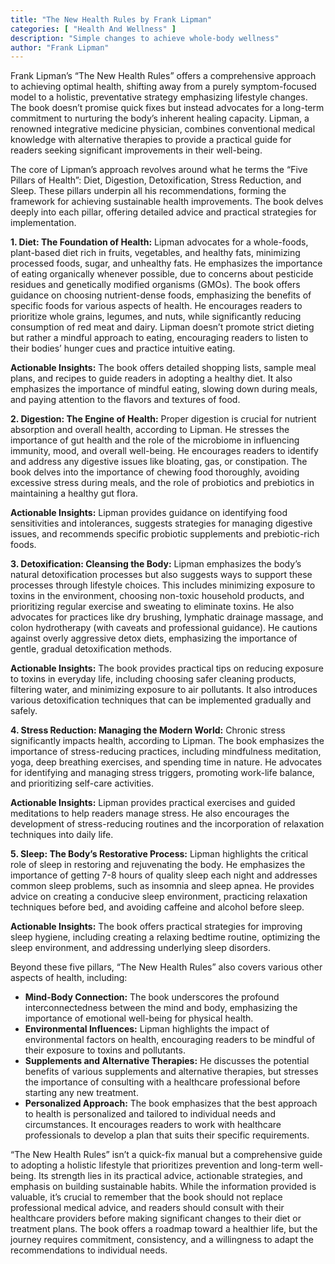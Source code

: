 ```yaml
---
title: "The New Health Rules by Frank Lipman"
categories: [ "Health And Wellness" ]
description: "Simple changes to achieve whole-body wellness"
author: "Frank Lipman"
---
```

Frank Lipman's "The New Health Rules" offers a comprehensive approach to achieving optimal health, shifting away from a purely symptom-focused model to a holistic, preventative strategy emphasizing lifestyle changes.  The book doesn't promise quick fixes but instead advocates for a long-term commitment to nurturing the body's inherent healing capacity. Lipman, a renowned integrative medicine physician, combines conventional medical knowledge with alternative therapies to provide a practical guide for readers seeking significant improvements in their well-being.

The core of Lipman's approach revolves around what he terms the "Five Pillars of Health": Diet, Digestion, Detoxification, Stress Reduction, and Sleep.  These pillars underpin all his recommendations, forming the framework for achieving sustainable health improvements.  The book delves deeply into each pillar, offering detailed advice and practical strategies for implementation.

**1. Diet: The Foundation of Health:** Lipman advocates for a whole-foods, plant-based diet rich in fruits, vegetables, and healthy fats, minimizing processed foods, sugar, and unhealthy fats. He emphasizes the importance of eating organically whenever possible, due to concerns about pesticide residues and genetically modified organisms (GMOs). The book offers guidance on choosing nutrient-dense foods, emphasizing the benefits of specific foods for various aspects of health.  He encourages readers to prioritize whole grains, legumes, and nuts, while significantly reducing consumption of red meat and dairy.  Lipman doesn't promote strict dieting but rather a mindful approach to eating, encouraging readers to listen to their bodies' hunger cues and practice intuitive eating.

**Actionable Insights:**  The book offers detailed shopping lists, sample meal plans, and recipes to guide readers in adopting a healthy diet. It also emphasizes the importance of mindful eating, slowing down during meals, and paying attention to the flavors and textures of food.

**2. Digestion: The Engine of Health:**  Proper digestion is crucial for nutrient absorption and overall health, according to Lipman. He stresses the importance of gut health and the role of the microbiome in influencing immunity, mood, and overall well-being. He encourages readers to identify and address any digestive issues like bloating, gas, or constipation. The book delves into the importance of chewing food thoroughly, avoiding excessive stress during meals, and the role of probiotics and prebiotics in maintaining a healthy gut flora.

**Actionable Insights:** Lipman provides guidance on identifying food sensitivities and intolerances, suggests strategies for managing digestive issues, and recommends specific probiotic supplements and prebiotic-rich foods.

**3. Detoxification: Cleansing the Body:** Lipman emphasizes the body's natural detoxification processes but also suggests ways to support these processes through lifestyle choices. This includes minimizing exposure to toxins in the environment, choosing non-toxic household products, and prioritizing regular exercise and sweating to eliminate toxins. He also advocates for practices like dry brushing, lymphatic drainage massage, and colon hydrotherapy (with caveats and professional guidance). He cautions against overly aggressive detox diets, emphasizing the importance of gentle, gradual detoxification methods.

**Actionable Insights:**  The book provides practical tips on reducing exposure to toxins in everyday life, including choosing safer cleaning products, filtering water, and minimizing exposure to air pollutants. It also introduces various detoxification techniques that can be implemented gradually and safely.


**4. Stress Reduction: Managing the Modern World:** Chronic stress significantly impacts health, according to Lipman. The book emphasizes the importance of stress-reducing practices, including mindfulness meditation, yoga, deep breathing exercises, and spending time in nature.  He advocates for identifying and managing stress triggers, promoting work-life balance, and prioritizing self-care activities.

**Actionable Insights:** Lipman provides practical exercises and guided meditations to help readers manage stress.  He also encourages the development of stress-reducing routines and the incorporation of relaxation techniques into daily life.


**5. Sleep: The Body's Restorative Process:**  Lipman highlights the critical role of sleep in restoring and rejuvenating the body.  He emphasizes the importance of getting 7-8 hours of quality sleep each night and addresses common sleep problems, such as insomnia and sleep apnea.  He provides advice on creating a conducive sleep environment, practicing relaxation techniques before bed, and avoiding caffeine and alcohol before sleep.

**Actionable Insights:** The book offers practical strategies for improving sleep hygiene, including creating a relaxing bedtime routine, optimizing the sleep environment, and addressing underlying sleep disorders.


Beyond these five pillars, "The New Health Rules" also covers various other aspects of health, including:

* **Mind-Body Connection:** The book underscores the profound interconnectedness between the mind and body, emphasizing the importance of emotional well-being for physical health.
* **Environmental Influences:**  Lipman highlights the impact of environmental factors on health, encouraging readers to be mindful of their exposure to toxins and pollutants.
* **Supplements and Alternative Therapies:** He discusses the potential benefits of various supplements and alternative therapies, but stresses the importance of consulting with a healthcare professional before starting any new treatment.
* **Personalized Approach:** The book emphasizes that the best approach to health is personalized and tailored to individual needs and circumstances.  It encourages readers to work with healthcare professionals to develop a plan that suits their specific requirements.

"The New Health Rules" isn't a quick-fix manual but a comprehensive guide to adopting a holistic lifestyle that prioritizes prevention and long-term well-being.  Its strength lies in its practical advice, actionable strategies, and emphasis on building sustainable habits.  While the information provided is valuable, it's crucial to remember that the book should not replace professional medical advice, and readers should consult with their healthcare providers before making significant changes to their diet or treatment plans.  The book offers a roadmap toward a healthier life, but the journey requires commitment, consistency, and a willingness to adapt the recommendations to individual needs.

